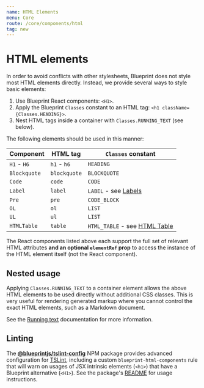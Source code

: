 ```yaml
---
name: HTML Elements
menu: Core
route: /core/components/html
tag: new
---
```



# HTML elements

In order to avoid conflicts with other stylesheets, Blueprint does not style
most HTML elements directly. Instead, we provide several ways to style basic elements:

1. Use Blueprint React components: `<H1>`.
1. Apply the Blueprint `Classes` constant to an HTML tag: `<h1 className={Classes.HEADING}>`.
1. Nest HTML tags inside a container with `Classes.RUNNING_TEXT` (see below).

The following elements should be used in this manner:

| Component | HTML tag | `Classes` constant |
|-|-|-|
| `H1` - `H6` | `h1` - `h6` | `HEADING` |
| `Blockquote` | `blockquote` | `BLOCKQUOTE` |
| `Code` | `code` | `CODE` |
| `Label` | `label` | `LABEL` - see [Labels](#core/components/label) |
| `Pre` | `pre` | `CODE_BLOCK` |
| `OL` | `ol` | `LIST` |
| `UL` | `ul` | `LIST` |
| `HTMLTable` | `table` | `HTML_TABLE` - see [HTML Table](#core/components/html-table) |

The React components listed above each support the full set of relevant HTML attributes **and an
optional `elementRef` prop** to access the instance of the HTML element itself
(not the React component).

## Nested usage

Applying `Classes.RUNNING_TEXT` to a container element allows the above HTML
elements to be used directly without additional CSS classes.
This is very useful for rendering generated markup where you cannot control the
exact HTML elements, such as a Markdown document.

See the [Running text](#core/typography.running-text) documentation for more information.

## Linting

The [**@blueprintjs/tslint-config**](https://www.npmjs.com/package/@blueprintjs/tslint-config)
NPM package provides advanced configuration for [TSLint](http://palantir.github.io/tslint/),
including a custom `blueprint-html-components` rule that will warn on usages of
JSX intrinsic elements (`<h1>`) that have a Blueprint alternative (`<H1>`). See
the package's [README](https://www.npmjs.com/package/@blueprintjs/tslint-config)
for usage instructions.
